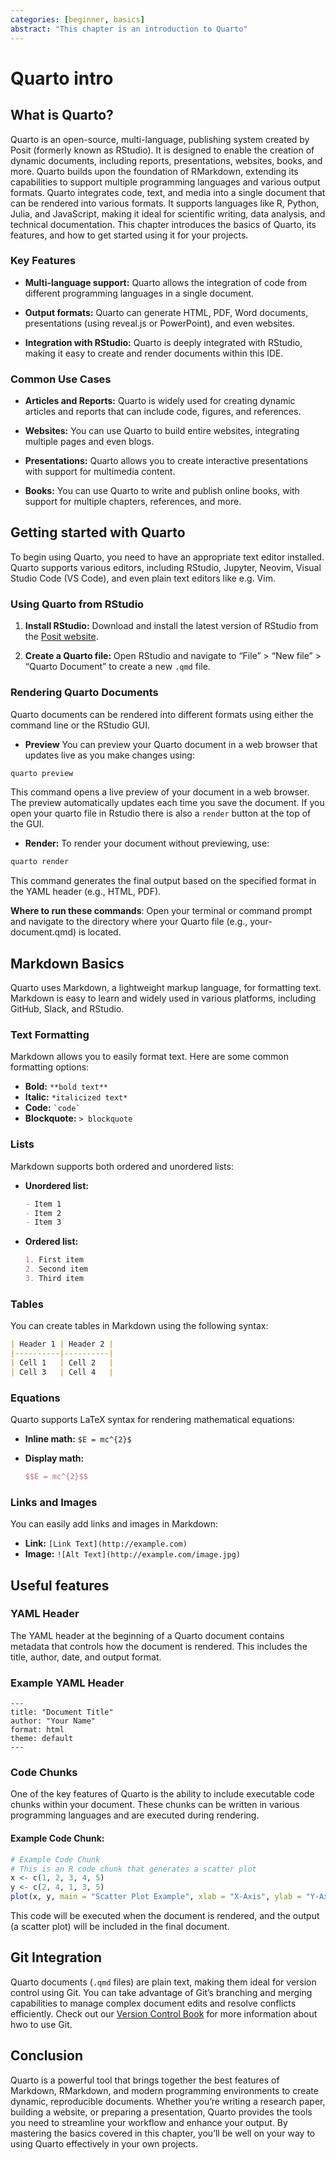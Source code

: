```yaml
---
categories: [beginner, basics]
abstract: "This chapter is an introduction to Quarto"
---
```


# Quarto intro

## What is Quarto?

Quarto is an open-source, multi-language, publishing system created by Posit (formerly known as RStudio).
It is designed to enable the creation of dynamic documents, including reports, presentations, websites, books, and more. Quarto builds upon the foundation of RMarkdown, extending its capabilities to support multiple programming languages and various output formats.
Quarto integrates code, text, and media into a single document that can be rendered into various formats. 
It supports languages like R, Python, Julia, and JavaScript, making it ideal for scientific writing, data analysis, and technical documentation.
This chapter introduces the basics of Quarto, its features, and how to get started using it for your projects.

### Key Features

- **Multi-language support:**
Quarto allows the integration of code from different programming languages in a single document.

- **Output formats:**
Quarto can generate HTML, PDF, Word documents, presentations (using reveal.js or PowerPoint), and even websites.

- **Integration with RStudio:**
Quarto is deeply integrated with RStudio, making it easy to create and render documents within this IDE.

### Common Use Cases

- **Articles and Reports:** 
Quarto is widely used for creating dynamic articles and reports that can include code, figures, and references.

- **Websites:**
You can use Quarto to build entire websites, integrating multiple pages and even blogs.

- **Presentations:**
Quarto allows you to create interactive presentations with support for multimedia content.

- **Books:**
You can use Quarto to write and publish online books, with support for multiple chapters, references, and more.

## Getting started with Quarto

To begin using Quarto, you need to have an appropriate text editor installed. 
Quarto supports various editors, including RStudio, Jupyter, Neovim, Visual Studio Code (VS Code), and even plain text editors like e.g. Vim.

### Using Quarto from RStudio

1. **Install RStudio:**
Download and install the latest version of RStudio from the [Posit website](https://posit.co/download/rstudio-desktop/).

2. **Create a Quarto file:** 
Open RStudio and navigate to "File" > "New file" > "Quarto Document" to create a new `.qmd` file.

### Rendering Quarto Documents

Quarto documents can be rendered into different formats using either the command line or the RStudio GUI.

- **Preview**
You can preview your Quarto document in a web browser that updates live as you make changes using:

```bash
quarto preview
```

This command opens a live preview of your document in a web browser. 
The preview automatically updates each time you save the document.
If you open your quarto file in Rstudio there is also a `render` button at the top of the GUI.

- **Render:**
To render your document without previewing, use:
```bash
quarto render
```
This command generates the final output based on the specified format in the YAML header (e.g., HTML, PDF).

**Where to run these commands**:
Open your terminal or command prompt and navigate to the directory where your Quarto file (e.g., your-document.qmd) is located. 

## Markdown Basics

Quarto uses Markdown, a lightweight markup language, for formatting text. 
Markdown is easy to learn and widely used in various platforms, including GitHub, Slack, and RStudio.

### Text Formatting

Markdown allows you to easily format text. Here are some common formatting options:

- **Bold:** `**bold text**`
- **Italic:** `*italicized text*`
- **Code:** `` `code` ``
- **Blockquote:** `> blockquote`

### Lists

Markdown supports both ordered and unordered lists:

- **Unordered list:**
  ```markdown
  - Item 1
  - Item 2
  - Item 3
  ```

- **Ordered list:**
  ```markdown
  1. First item
  2. Second item
  3. Third item
  ```

### Tables

You can create tables in Markdown using the following syntax:

```markdown
| Header 1 | Header 2 |
|----------|----------|
| Cell 1   | Cell 2   |
| Cell 3   | Cell 4   |
```

### Equations

Quarto supports LaTeX syntax for rendering mathematical equations:

- **Inline math:** `$E = mc^{2}$`
- **Display math:**
  ```latex
  $$E = mc^{2}$$
  ```

### Links and Images

You can easily add links and images in Markdown:

- **Link:** `[Link Text](http://example.com)`
- **Image:** `![Alt Text](http://example.com/image.jpg)`


## Useful features

### YAML Header

The YAML header at the beginning of a Quarto document contains metadata that controls how the document is rendered. 
This includes the title, author, date, and output format.

### Example YAML Header
```
---
title: "Document Title"
author: "Your Name"
format: html
theme: default
---
```

### Code Chunks

One of the key features of Quarto is the ability to include executable code chunks within your document. 
These chunks can be written in various programming languages and are executed during rendering.

#### Example Code Chunk:

```r
# Example Code Chunk
# This is an R code chunk that generates a scatter plot
x <- c(1, 2, 3, 4, 5)
y <- c(2, 4, 1, 3, 5)
plot(x, y, main = "Scatter Plot Example", xlab = "X-Axis", ylab = "Y-Axis")
```

This code will be executed when the document is rendered, and the output (a scatter plot) will be included in the final document.

## Git Integration

Quarto documents (`.qmd` files) are plain text, making them ideal for version control using Git. 
You can take advantage of Git's branching and merging capabilities to manage complex document edits and resolve conflicts efficiently.
Check out our [Version Control Book]() for more information about hwo to use Git.

## Conclusion
Quarto is a powerful tool that brings together the best features of Markdown, RMarkdown, and modern programming environments to create dynamic, reproducible documents. 
Whether you're writing a research paper, building a website, or preparing a presentation, Quarto provides the tools you need to streamline your workflow and enhance your output.
By mastering the basics covered in this chapter, you'll be well on your way to using Quarto effectively in your own projects.


